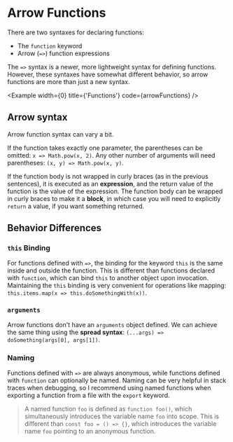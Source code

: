 
# Arrow Functions

There are two syntaxes for declaring functions:

- The `function` keyword
- Arrow (`=>`) function expressions

The `=>` syntax is a newer, more lightweight syntax for defining functions. However, these syntaxes have somewhat different behavior, so arrow functions are more than just a new syntax.

<Example width={0} title={'Functions'} code={arrowFunctions} />

## Arrow syntax

Arrow function syntax can vary a bit.

If the function takes exactly one parameter, the parentheses can be omitted: `x => Math.pow(x, 2)`. Any other number of arguments will need parentheses: `(x, y) => Math.pow(x, y)`.

If the function body is not wrapped in curly braces (as in the previous sentences), it is executed as an **expression**, and the return value of the function is the value of the expression. The function body can be wrapped in curly braces to make it a **block**, in which case you will need to explicitly `return` a value, if you want something returned.

## Behavior Differences

### `this` Binding

For functions defined with `=>`, the binding for the keyword `this` is the same inside and outside the function. This is different than functions declared with `function`, which can bind `this` to another object upon invocation. Maintaining the `this` binding is very convenient for operations like mapping: `this.items.map(x => this.doSomethingWith(x))`.

### `arguments`

Arrow functions don't have an `arguments` object defined. We can achieve the same thing using the **spread syntax**: `(...args) => doSomething(args[0], args[1])`.

### Naming

Functions defined with `=>` are always anonymous, while functions defined with `function` can optionally be named. Naming can be very helpful in stack traces when debugging, so I recommend using named functions when exporting a function from a file with the `export` keyword.

> A named function `foo` is defined as `function foo()`, which simultaneously introduces the variable name `foo` into scope. This is different than `const foo = () => {}`, which introduces the variable name `foo` pointing to an anonymous function.
